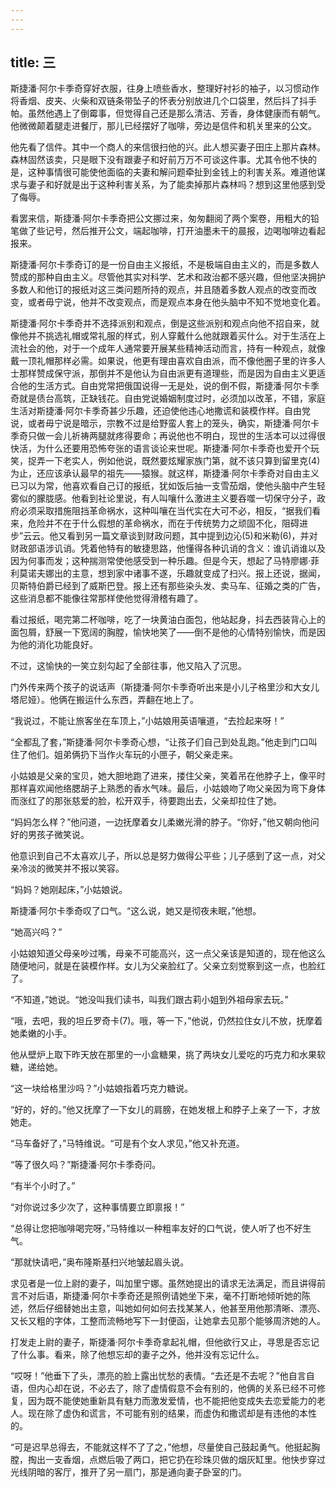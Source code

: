 ```yaml
---
---
---
```

title: 三
---




斯捷潘·阿尔卡季奇穿好衣服，往身上喷些香水，整理好衬衫的袖子，以习惯动作将香烟、皮夹、火柴和双链条带坠子的怀表分别放进几个口袋里，然后抖了抖手帕。虽然他遇上了倒霉事，但觉得自己还是那么清洁、芳香，身体健康而有朝气。他微微颠着腿走进餐厅，那儿已经摆好了咖啡，旁边是信件和机关里来的公文。

他先看了信件。其中一个商人的来信很扫他的兴。此人想买妻子田庄上那片森林。森林固然该卖，只是眼下没有跟妻子和好前万万不可谈这件事。尤其令他不快的是，这种事情很可能使他面临的夫妻和解问题牵扯到金钱上的利害关系。难道他谋求与妻子和好就是出于这种利害关系，为了能卖掉那片森林吗？想到这里他感到受了侮辱。

看罢来信，斯捷潘·阿尔卡季奇把公文挪过来，匆匆翻阅了两个案卷，用粗大的铅笔做了些记号，然后推开公文，端起咖啡，打开油墨未干的晨报，边喝咖啡边看起报来。

斯捷潘·阿尔卡季奇订的是一份自由主义报纸，不是极端自由主义的，而是多数人赞成的那种自由主义。尽管他其实对科学、艺术和政治都不感兴趣，但他坚决拥护多数人和他订的报纸对这三类问题所持的观点，并且随着多数人观点的改变而改变，或者毋宁说，他并不改变观点，而是观点本身在他头脑中不知不觉地变化着。

斯捷潘·阿尔卡季奇并不选择派别和观点，倒是这些派别和观点向他不招自来，就像他并不挑选礼帽或常礼服的样式，别人穿戴什么他就跟着买什么。对于生活在上流社会的他，对于一个成年人通常要开展某些精神活动而言，持有一种观点，就像戴一顶礼帽那样必需。如果说，他更有理由喜欢自由派，而不像他圈子里的许多人士那样赞成保守派，那倒并不是他认为自由派更有道理些，而是因为自由主义更适合他的生活方式。自由党常把俄国说得一无是处，说的倒不假，斯捷潘·阿尔卡季奇就是债台高筑，正缺钱花。自由党说婚姻制度过时，必须加以改革，不错，家庭生活对斯捷潘·阿尔卡季奇甚少乐趣，还迫使他违心地撒谎和装模作样。自由党说，或者毋宁说是暗示，宗教不过是给野蛮人套上的笼头，确实，斯捷潘·阿尔卡季奇只做一会儿祈祷两腿就疼得要命；再说他也不明白，现世的生活本可以过得很快活，为什么还要用恐怖夸张的语言谈论来世呢。斯捷潘·阿尔卡季奇也爱开个玩笑，捉弄一下老实人，例如他说，既然要炫耀家族门第，就不该只算到留里克(4)为止，还应该承认最早的祖先——猿猴。就这样，斯捷潘·阿尔卡季奇对自由主义已习以为常，他喜欢看自己订的报纸，犹如饭后抽一支雪茄烟，使他头脑中产生轻雾似的朦胧感。他看到社论里说，有人叫嚷什么激进主义要吞噬一切保守分子，政府必须采取措施阻挡革命祸水，这种叫嚷在当代实在大可不必，相反，“据我们看来，危险并不在于什么假想的革命祸水，而在于传统势力之顽固不化，阻碍进步”云云。他又看到另一篇文章谈到财政问题，其中提到边沁(5)和米勒(6)，并对财政部语涉讥诮。凭着他特有的敏捷思路，他懂得各种讥诮的含义：谁讥诮谁以及因为何事而发；这种揣测常使他感受到一种乐趣。但是今天，想起了马特廖娜·菲利莫诺夫娜出的主意，想到家中诸事不遂，乐趣就变成了扫兴。报上还说，据闻，贝斯特伯爵已经到了威斯巴登。报上还有那些染头发、卖马车、征婚之类的广告，这些消息都不能像往常那样使他觉得滑稽有趣了。

看过报纸，喝完第二杯咖啡，吃了一块黄油白面包，他站起身，抖去西装背心上的面包屑，舒展一下宽阔的胸膛，愉快地笑了——倒不是他的心情特别愉快，而是因为他的消化功能良好。

不过，这愉快的一笑立刻勾起了全部往事，他又陷入了沉思。

门外传来两个孩子的说话声（斯捷潘·阿尔卡季奇听出来是小儿子格里沙和大女儿塔尼娅）。他俩在搬运什么东西，弄翻在地上了。

“我说过，不能让旅客坐在车顶上，”小姑娘用英语嚷道，“去捡起来呀！”

“全都乱了套，”斯捷潘·阿尔卡季奇心想，“让孩子们自己到处乱跑。”他走到门口叫住了他们。姐弟俩扔下当作火车玩的小匣子，朝父亲走来。

小姑娘是父亲的宝贝，她大胆地跑了进来，搂住父亲，笑着吊在他脖子上，像平时那样喜欢闻他络腮胡子上熟悉的香水气味。最后，小姑娘吻了吻父亲因为弯下身体而涨红了的那张慈爱的脸，松开双手，待要跑出去，父亲却拉住了她。

“妈妈怎么样？”他问道，一边抚摩着女儿柔嫩光滑的脖子。“你好，”他又朝向他问好的男孩子微笑说。

他意识到自己不太喜欢儿子，所以总是努力做得公平些；儿子感到了这一点，对父亲冷淡的微笑并不报以笑容。

“妈妈？她刚起床，”小姑娘说。

斯捷潘·阿尔卡季奇叹了口气。“这么说，她又是彻夜未眠，”他想。

“她高兴吗？”

小姑娘知道父母亲吵过嘴，母亲不可能高兴，这一点父亲该是知道的，现在他这么随便地问，就是在装模作样。女儿为父亲脸红了。父亲立刻觉察到这一点，也脸红了。

“不知道，”她说。“她没叫我们读书，叫我们跟古莉小姐到外祖母家去玩。”

“哦，去吧，我的坦丘罗奇卡(7)。哦，等一下，”他说，仍然拉住女儿不放，抚摩着她柔嫩的小手。

他从壁炉上取下昨天放在那里的一小盒糖果，挑了两块女儿爱吃的巧克力和水果软糖，递给她。

“这一块给格里沙吗？”小姑娘指着巧克力糖说。

“好的，好的。”他又抚摩了一下女儿的肩膀，在她发根上和脖子上亲了一下，才放她走。

“马车备好了，”马特维说。“可是有个女人求见，”他又补充道。

“等了很久吗？”斯捷潘·阿尔卡季奇问。

“有半个小时了。”

“对你说过多少次了，这种事情要立即禀报！”

“总得让您把咖啡喝完呀，”马特维以一种粗率友好的口气说，使人听了也不好生气。

“那就快请吧，”奥布隆斯基扫兴地皱起眉头说。

求见者是一位上尉的妻子，叫加里宁娜。虽然她提出的请求无法满足，而且讲得前言不对后语，斯捷潘·阿尔卡季奇还是照例请她坐下来，毫不打断地倾听她的陈述，然后仔细替她出主意，叫她如何如何去找某某人，他甚至用他那清晰、漂亮、又长又粗的字体，工整而流畅地写下一封便函，让她拿去见那个能够周济她的人。

打发走上尉的妻子，斯捷潘·阿尔卡季奇拿起礼帽，但他欲行又止，寻思是否忘记了什么事。看来，除了他想忘却的妻子之外，他并没有忘记什么。

“哎呀！”他垂下了头，漂亮的脸上露出忧愁的表情。“去还是不去呢？”他自言自语，但内心却在说，不必去了，除了虚情假意不会有别的，他俩的关系已经不可修复，因为既不能使她重新具有魅力而激发爱情，也不能把他变成失去恋爱能力的老人。现在除了虚伪和谎言，不可能有别的结果，而虚伪和撒谎却是有违他的本性的。

“可是迟早总得去，不能就这样不了了之，”他想，尽量使自己鼓起勇气。他挺起胸膛，掏出一支香烟，点燃后吸了两口，把它扔在珍珠贝做的烟灰缸里。他快步穿过光线阴暗的客厅，推开了另一扇门，那是通向妻子卧室的门。